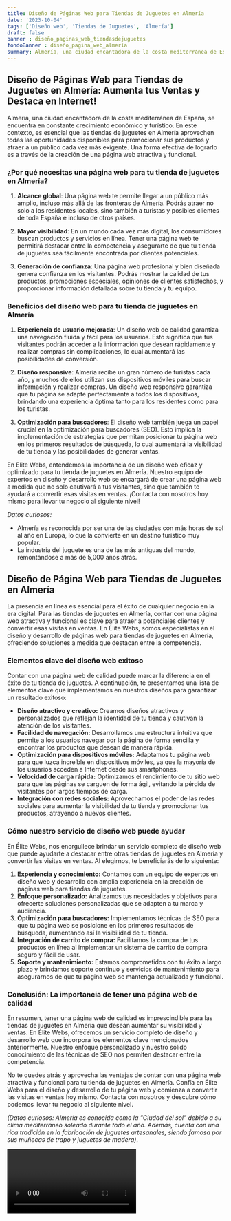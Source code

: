 ```yaml
---
title: Diseño de Páginas Web para Tiendas de Juguetes en Almería
date: '2023-10-04'
tags: ['Diseño web', 'Tiendas de Juguetes', 'Almería']
draft: false
banner : diseño_paginas_web_tiendasdejuguetes
fondoBanner : diseño_pagina_web_almería
summary: Almería, una ciudad encantadora de la costa mediterránea de España, se encuentra en constante crecimiento económico y turístico. En este contexto, es esencial que las tiendas de juguetes en Almería aprovechen todas las oportunidades disponibles para promocionar sus productos y atraer a un público cada vez más exigente. Una forma efectiva de lograrlo es a través de la creación de una página web atractiva y funcional.
---
```


## Diseño de Páginas Web para Tiendas de Juguetes en Almería: Aumenta tus Ventas y Destaca en Internet!

Almería, una ciudad encantadora de la costa mediterránea de España, se encuentra en constante crecimiento económico y turístico. En este contexto, es esencial que las tiendas de juguetes en Almería aprovechen todas las oportunidades disponibles para promocionar sus productos y atraer a un público cada vez más exigente. Una forma efectiva de lograrlo es a través de la creación de una página web atractiva y funcional.

### ¿Por qué necesitas una página web para tu tienda de juguetes en Almería?

1. **Alcance global**: Una página web te permite llegar a un público más amplio, incluso más allá de las fronteras de Almería. Podrás atraer no solo a los residentes locales, sino también a turistas y posibles clientes de toda España e incluso de otros países.

2. **Mayor visibilidad**: En un mundo cada vez más digital, los consumidores buscan productos y servicios en línea. Tener una página web te permitirá destacar entre la competencia y asegurarte de que tu tienda de juguetes sea fácilmente encontrada por clientes potenciales.

3. **Generación de confianza**: Una página web profesional y bien diseñada genera confianza en los visitantes. Podrás mostrar la calidad de tus productos, promociones especiales, opiniones de clientes satisfechos, y proporcionar información detallada sobre tu tienda y tu equipo.

### Beneficios del diseño web para tu tienda de juguetes en Almería

1. **Experiencia de usuario mejorada**: Un diseño web de calidad garantiza una navegación fluida y fácil para los usuarios. Esto significa que tus visitantes podrán acceder a la información que desean rápidamente y realizar compras sin complicaciones, lo cual aumentará las posibilidades de conversión.

2. **Diseño responsive**: Almería recibe un gran número de turistas cada año, y muchos de ellos utilizan sus dispositivos móviles para buscar información y realizar compras. Un diseño web responsive garantiza que tu página se adapte perfectamente a todos los dispositivos, brindando una experiencia óptima tanto para los residentes como para los turistas.

3. **Optimización para buscadores**: El diseño web también juega un papel crucial en la optimización para buscadores (SEO). Esto implica la implementación de estrategias que permitan posicionar tu página web en los primeros resultados de búsqueda, lo cual aumentará la visibilidad de tu tienda y las posibilidades de generar ventas.

En Elite Webs, entendemos la importancia de un diseño web eficaz y optimizado para tu tienda de juguetes en Almería. Nuestro equipo de expertos en diseño y desarrollo web se encargará de crear una página web a medida que no solo cautivará a tus visitantes, sino que también te ayudará a convertir esas visitas en ventas. ¡Contacta con nosotros hoy mismo para llevar tu negocio al siguiente nivel!

*Datos curiosos:* 
- Almería es reconocida por ser una de las ciudades con más horas de sol al año en Europa, lo que la convierte en un destino turístico muy popular.
- La industria del juguete es una de las más antiguas del mundo, remontándose a más de 5,000 años atrás.

<GifSeo />

<Cta />

## Diseño de Página Web para Tiendas de Juguetes en Almería

La presencia en línea es esencial para el éxito de cualquier negocio en la era digital. Para las tiendas de juguetes en Almería, contar con una página web atractiva y funcional es clave para atraer a potenciales clientes y convertir esas visitas en ventas. En Élite Webs, somos especialistas en el diseño y desarrollo de páginas web para tiendas de juguetes en Almería, ofreciendo soluciones a medida que destacan entre la competencia.

### Elementos clave del diseño web exitoso

Contar con una página web de calidad puede marcar la diferencia en el éxito de tu tienda de juguetes. A continuación, te presentamos una lista de elementos clave que implementamos en nuestros diseños para garantizar un resultado exitoso:

- **Diseño atractivo y creativo:** Creamos diseños atractivos y personalizados que reflejan la identidad de tu tienda y cautivan la atención de los visitantes.
- **Facilidad de navegación:** Desarrollamos una estructura intuitiva que permite a los usuarios navegar por la página de forma sencilla y encontrar los productos que desean de manera rápida.
- **Optimización para dispositivos móviles:** Adaptamos tu página web para que luzca increíble en dispositivos móviles, ya que la mayoría de los usuarios acceden a Internet desde sus smartphones.
- **Velocidad de carga rápida:** Optimizamos el rendimiento de tu sitio web para que las páginas se carguen de forma ágil, evitando la pérdida de visitantes por largos tiempos de carga.
- **Integración con redes sociales:** Aprovechamos el poder de las redes sociales para aumentar la visibilidad de tu tienda y promocionar tus productos, atrayendo a nuevos clientes.

### Cómo nuestro servicio de diseño web puede ayudar

En Élite Webs, nos enorgullece brindar un servicio completo de diseño web que puede ayudarte a destacar entre otras tiendas de juguetes en Almería y convertir las visitas en ventas. Al elegirnos, te beneficiarás de lo siguiente:

1. **Experiencia y conocimiento:** Contamos con un equipo de expertos en diseño web y desarrollo con amplia experiencia en la creación de páginas web para tiendas de juguetes.
2. **Enfoque personalizado:** Analizamos tus necesidades y objetivos para ofrecerte soluciones personalizadas que se adapten a tu marca y audiencia.
3. **Optimización para buscadores:** Implementamos técnicas de SEO para que tu página web se posicione en los primeros resultados de búsqueda, aumentando así la visibilidad de tu tienda.
4. **Integración de carrito de compra:** Facilitamos la compra de tus productos en línea al implementar un sistema de carrito de compra seguro y fácil de usar.
5. **Soporte y mantenimiento:** Estamos comprometidos con tu éxito a largo plazo y brindamos soporte continuo y servicios de mantenimiento para asegurarnos de que tu página web se mantenga actualizada y funcional.

### Conclusión: La importancia de tener una página web de calidad

En resumen, tener una página web de calidad es imprescindible para las tiendas de juguetes en Almería que desean aumentar su visibilidad y ventas. En Élite Webs, ofrecemos un servicio completo de diseño y desarrollo web que incorpora los elementos clave mencionados anteriormente. Nuestro enfoque personalizado y nuestro sólido conocimiento de las técnicas de SEO nos permiten destacar entre la competencia.

No te quedes atrás y aprovecha las ventajas de contar con una página web atractiva y funcional para tu tienda de juguetes en Almería. Confía en Élite Webs para el diseño y desarrollo de tu página web y comienza a convertir las visitas en ventas hoy mismo. Contacta con nosotros y descubre cómo podemos llevar tu negocio al siguiente nivel.

*(Datos curiosos: Almería es conocida como la "Ciudad del sol" debido a su clima mediterráneo soleado durante todo el año. Además, cuenta con una rica tradición en la fabricación de juguetes artesanales, siendo famosa por sus muñecas de trapo y juguetes de madera)*.

<Video />

<CtaBot job='Tiendas de Juguetes' city='Almería'/>

<Gmaps query='Almería+españa+maps' />